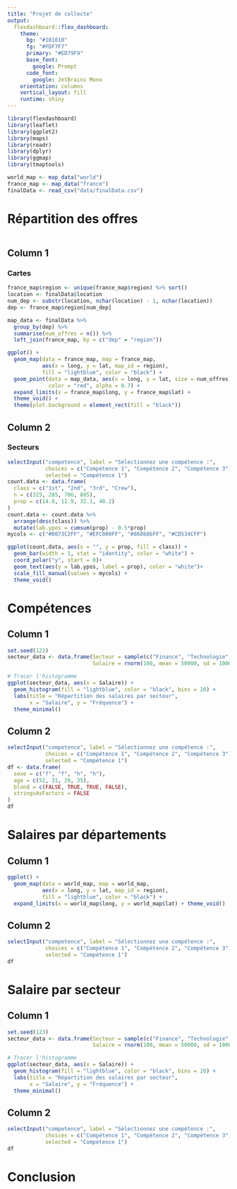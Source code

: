 ---
title: "Projet de collecte"
output: 
  flexdashboard::flex_dashboard:
    theme:
      bg: "#101010"
      fg: "#FDF7F7" 
      primary: "#ED79F9"
      base_font:
        google: Prompt
      code_font:
        google: JetBrains Mono
    orientation: columns
    vertical_layout: fill
    runtime: shiny
---

```{r setup, include=FALSE}
library(flexdashboard)
library(leaflet)
library(ggplot2)
library(maps)
library(readr)
library(dplyr)
library(ggmap)
library(tmaptools)

world_map <- map_data("world")
france_map <- map_data("france")
finalData <- read_csv("data/finalData.csv")
```

# Répartition des offres 
```{r}


```
## Column 1 {data-width=650}
### Cartes
```{r}
france_map$region <- unique(france_map$region) %>% sort()
location <- finalData$location
num_dep <- substr(location, nchar(location) - 1, nchar(location))
dep <- france_map$region[num_dep]

map_data <- finalData %>%
  group_by(dep) %>%
  summarise(num_offres = n()) %>%
  left_join(france_map, by = c("dep" = "region"))

ggplot() +
  geom_map(data = france_map, map = france_map,
           aes(x = long, y = lat, map_id = region),
           fill = "lightblue", color = "black") +
  geom_point(data = map_data, aes(x = long, y = lat, size = num_offres),
             color = "red", alpha = 0.7) +
  expand_limits(x = france_map$long, y = france_map$lat) +
  theme_void() +
  theme(plot.background = element_rect(fill = "black"))
```

## Column 2 {data-width=350}
### Secteurs
```{r}
selectInput("competence", label = "Sélectionnez une compétence :", 
            choices = c("Compétence 1", "Compétence 2", "Compétence 3"),
            selected = "Compétence 1")
count.data <- data.frame(
  class = c("1st", "2nd", "3rd", "Crew"),
  n = c(325, 285, 706, 885),
  prop = c(14.8, 12.9, 32.1, 40.2)
)
count.data <- count.data %>%
  arrange(desc(class)) %>%
  mutate(lab.ypos = cumsum(prop) - 0.5*prop)
mycols <- c("#0073C2FF", "#EFC000FF", "#868686FF", "#CD534CFF")

ggplot(count.data, aes(x = "", y = prop, fill = class)) +
  geom_bar(width = 1, stat = "identity", color = "white") +
  coord_polar("y", start = 0)+
  geom_text(aes(y = lab.ypos, label = prop), color = "white")+
  scale_fill_manual(values = mycols) +
  theme_void()
```

# Compétences
## Column 1 {data-width=650}
```{r}
set.seed(123)
secteur_data <- data.frame(Secteur = sample(c("Finance", "Technologie", "Santé", "Éducation"), 100, replace = TRUE),
                           Salaire = rnorm(100, mean = 50000, sd = 10000))

# Tracer l'histogramme
ggplot(secteur_data, aes(x = Salaire)) +
  geom_histogram(fill = "lightblue", color = "black", bins = 20) +
  labs(title = "Répartition des salaires par secteur",
       x = "Salaire", y = "Fréquence") +
  theme_minimal()

```

## Column 2 {data-width=350}
```{r}
selectInput("competence", label = "Sélectionnez une compétence :", 
            choices = c("Compétence 1", "Compétence 2", "Compétence 3"),
            selected = "Compétence 1")
df <- data.frame(
  sexe = c("f", "f", "h", "h"),
  age = c(52, 31, 29, 35),
  blond = c(FALSE, TRUE, TRUE, FALSE),
  stringsAsFactors = FALSE
)
df
```

# Salaires par départements
## Column 1 {data-width=650}
```{r}
ggplot() +
  geom_map(data = world_map, map = world_map,
           aes(x = long, y = lat, map_id = region),
           fill = "lightblue", color = "black") +
  expand_limits(x = world_map$long, y = world_map$lat) + theme_void()

```

## Column 2 {data-width=350}
```{r}
selectInput("competence", label = "Sélectionnez une compétence :", 
            choices = c("Compétence 1", "Compétence 2", "Compétence 3"),
            selected = "Compétence 1")
df
```

# Salaire par secteur
## Column 1 {data-width=650}
```{r}
set.seed(123)
secteur_data <- data.frame(Secteur = sample(c("Finance", "Technologie", "Santé", "Éducation"), 100, replace = TRUE),
                           Salaire = rnorm(100, mean = 50000, sd = 10000))

# Tracer l'histogramme
ggplot(secteur_data, aes(x = Salaire)) +
  geom_histogram(fill = "lightblue", color = "black", bins = 20) +
  labs(title = "Répartition des salaires par secteur",
       x = "Salaire", y = "Fréquence") +
  theme_minimal()

```

## Column 2 {data-width=350}
```{r}
selectInput("competence", label = "Sélectionnez une compétence :", 
            choices = c("Compétence 1", "Compétence 2", "Compétence 3"),
            selected = "Compétence 1")
df
```
# Conclusion

```{r}

```

